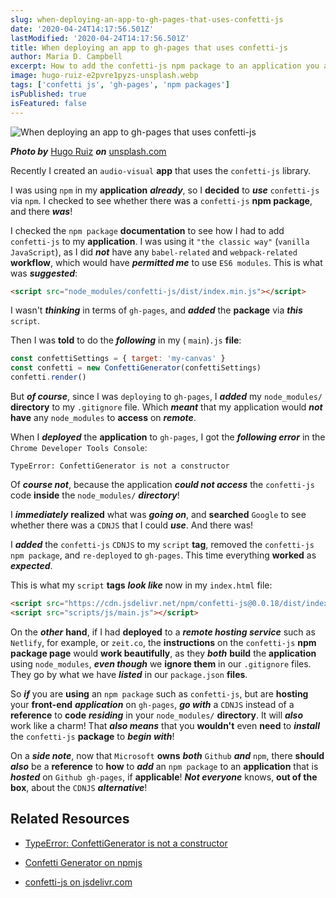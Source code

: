 ```yaml
---
slug: when-deploying-an-app-to-gh-pages-that-uses-confetti-js
date: '2020-04-24T14:17:56.501Z'
lastModified: '2020-04-24T14:17:56.501Z'
title: When deploying an app to gh-pages that uses confetti-js
author: Maria D. Campbell
excerpt: How to add the confetti-js npm package to an application you are hosting on Github gh-pages.
image: hugo-ruiz-e2pvre1pyzs-unsplash.webp
tags: ['confetti js', 'gh-pages', 'npm packages']
isPublished: true
isFeatured: false
---
```


![When deploying an app to gh-pages that uses confetti-js](hugo-ruiz-e2pvre1pyzs-unsplash.webp)

***Photo by*** [Hugo Ruiz](https://unsplash.com/@2hrrc) ***on*** [unsplash.com](https://unsplash.com/photos/e2pVrE1PYzs)

Recently I created an `audio-visual` **app** that uses the `confetti-js`
library.

I was using `npm` in my **application** **_already_**, so I **decided** to
**_use_** `confetti-js` via `npm`. I checked to see whether there was a
`confetti-js` **npm package**, and there **_was_**!

I checked the `npm package` **documentation** to see how I had to add
`confetti-js` to my **application**. I was using it `"the classic way"`
(`vanilla JavaScript`), as I did **_not_** have any `babel-related` and
`webpack-related` **workflow**, which would have **_permitted me_** to use
`ES6 modules`. This is what was **_suggested_**:

```html
<script src="node_modules/confetti-js/dist/index.min.js"></script>
```

I wasn't **_thinking_** in terms of `gh-pages`, and **_added_** the **package** via **_this_** `script`.

Then I was **told** to do the **_following_** in my ( `main`)`.js` **file**:

```js
const confettiSettings = { target: 'my-canvas' }
const confetti = new ConfettiGenerator(confettiSettings)
confetti.render()
```

But **_of course_**, since I was `deploying` to `gh-pages`, I **_added_** my
`node_modules/` **directory** to my `.gitignore` file. Which **_meant_** that my application would **_not_** **have** any `node_modules` to **access** on **_remote_**.

When I **_deployed_** the **application** to `gh-pages`, I got the **_following error_** in the `Chrome Developer Tools Console`:

```shell
TypeError: ConfettiGenerator is not a constructor
```

Of **_course not_**, because the application **_could not access_** the
`confetti-js` code **inside** the `node_modules/` **_directory_**!

I **_immediately_** **realized** what was **_going on_**, and **searched**
`Google` to see whether there was a `CDNJS` that I could **_use_**. And there was!

I **_added_** the `confetti-js` `CDNJS` to my `script` **tag**, removed the
`confetti-js` `npm package`, and `re-deployed` to `gh-pages`. This time
everything **worked** as **_expected_**.

This is what my `script` **tags** **_look like_** now in my `index.html` file:

```html
<script src="https://cdn.jsdelivr.net/npm/confetti-js@0.0.18/dist/index.min.js"></script>
<script src="scripts/js/main.js"></script>
```

On the **_other_** **hand**, if I had **deployed** to a **_remote hosting
service_** such as `Netlify`, for example, or `zeit.co`, the **instructions** on the `confetti-js` **npm package page** would **work beautifully**, as they **_both_** **build** the **application** using `node_modules`, **_even though_** we **ignore them** in our `.gitignore` files. They go by what we have **_listed_** in our `package.json` **files**.

So **_if_** you are **using** an `npm package` such as `confetti-js`, but are **hosting** your **front-end** **_application_** on `gh-pages`, **_go with_** a `CDNJS` instead of a **reference** to **code** **_residing_** in your `node_modules/` **directory**. It will **_also_** work like a charm! That **_also means_** that you **wouldn't** even **need** to **_install_** the `confetti-js` **package** to **_begin with_**!

On a **_side note_**, now that `Microsoft` **owns** **_both_** `Github`
**_and_** `npm`, there **should** **_also_** be a **reference** to **how** to **_add_** an `npm package` to an **application** that is **_hosted_** on
`Github gh-pages`, if **applicable**! **_Not everyone_** knows, **out of the
box**, about the `CDNJS` **_alternative_**!

## Related Resources

-   [TypeError: ConfettiGenerator is not a constructor](https://github.com/Agezao/confetti-js/issues/8)

-   [Confetti Generator on npmjs](https://www.npmjs.com/package/confetti-js)

-   [confetti-js on jsdelivr.com](https://www.jsdelivr.com/package/npm/confetti-js)

